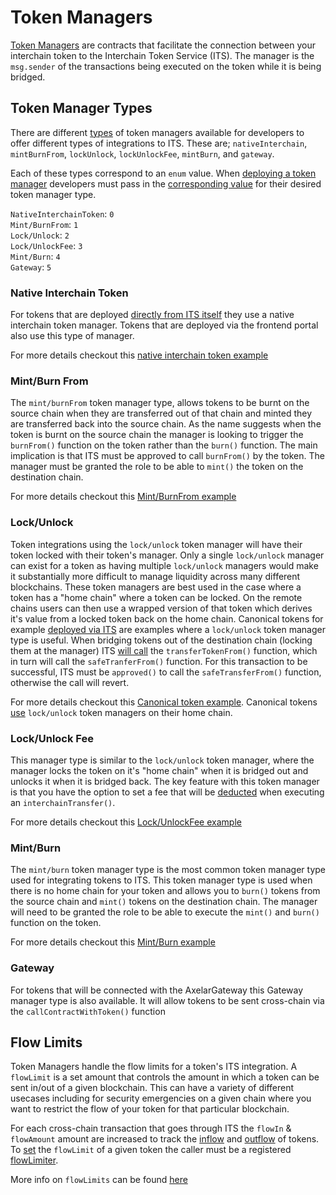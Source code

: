 # Token Managers

[Token Managers](https://github.com/axelarnetwork/interchain-token-service/blob/main/contracts/token-manager/TokenManager.sol#L22) are contracts that facilitate the connection between your interchain token to the Interchain Token Service (ITS). The manager is the `msg.sender` of the transactions being executed on the token while it is being bridged.

## Token Manager Types
There are different [types](https://github.com/axelarnetwork/interchain-token-service/blob/main/contracts/interfaces/ITokenManagerType.sol#L10) of token managers available for developers to offer different types of integrations to ITS. These are; `nativeInterchain`, `mintBurnFrom`, `lockUnlock`, `lockUnlockFee`, `mintBurn`, and `gateway`.

Each of these types correspond to an `enum` value. When [deploying a token manager](https://github.com/axelarnetwork/interchain-token-service/blob/7df851d8a4ec4df819961d704bf3067ee8d37521/contracts/InterchainTokenService.sol#L286) developers must pass in the [corresponding value](https://github.com/axelarnetwork/interchain-token-service/blob/main/contracts/InterchainTokenService.sol#L289) for their desired token manager type. 

`NativeInterchainToken`: `0`  
`Mint/BurnFrom`: `1`  
`Lock/Unlock`: `2`  
`Lock/UnlockFee`: `3`  
`Mint/Burn`: `4`  
`Gateway`: `5`  



### Native Interchain Token
For tokens that are deployed [directly from ITS itself](https://github.com/axelarnetwork/interchain-token-service/blob/main/contracts/InterchainTokenFactory.sol#L127) they use a native interchain token manager. Tokens that are deployed via the frontend portal also use this type of manager. 

For more details checkout this [native interchain token example](https://github.com/axelarnetwork/axelar-examples/tree/main/examples/evm/its-interchain-token)

### Mint/Burn From
The `mint/burnFrom` token manager type, allows tokens to be burnt on the source chain when they are transferred out of that chain and minted they are transferred back into the source chain. As the name suggests when the token is burnt on the source chain the manager is looking to trigger the `burnFrom()` function on the token rather than the `burn()` function. The main implication is that ITS must be approved to call `burnFrom()` by the token. The manager must be granted the role to be able to `mint()` the token on the destination chain. 

For more details checkout this [Mint/BurnFrom example](https://github.com/axelarnetwork/axelar-examples/tree/main/examples/evm/its-mint-burn-from)

### Lock/Unlock 
Token integrations using the `lock/unlock` token manager will have their token locked with their token's manager. Only a single `lock/unlock` manager can exist for a token as having multiple `lock/unlock` managers would make it substantially more difficult to manage liquidity across many different blockchains.  These token managers are best used in the case where a token has a "home chain" where a token can be locked. On the remote chains users can then use a wrapped version of that token which derives it's value from a locked token back on the home chain. Canonical tokens for example [deployed via ITS](https://github.com/axelarnetwork/interchain-token-service/blob/main/contracts/InterchainTokenFactory.sol#L255) are examples where a `lock/unlock` token manager type is useful. When bridging tokens out of the destination chain (locking them at the manager) ITS [will call](https://github.com/axelarnetwork/interchain-token-service/blob/main/contracts/TokenHandler.sol#L109) the `transferTokenFrom()` function, which in turn will call the `safeTranferFrom()` function. For this transaction to be successful, ITS must be `approved()` to call the `safeTransferFrom()` function, otherwise the call will revert.

For more details checkout this [Canonical token example](https://github.com/axelarnetwork/axelar-examples/tree/main/examples/evm/its-canonical-token). Canonical tokens [use](https://github.com/axelarnetwork/interchain-token-service/blob/main/contracts/InterchainTokenFactory.sol#L255) `lock/unlock` token managers on their home chain.

### Lock/Unlock Fee
This manager type is similar to the `lock/unlock` token manager, where the manager locks the token on it's "home chain" when it is bridged out and unlocks it when it is bridged back. The key feature with this token manager is that you have the option to set a fee that will be [deducted](https://github.com/axelarnetwork/interchain-token-service/blob/main/contracts/TokenHandler.sol#L197) when executing an `interchainTransfer()`. 

For more details checkout this [Lock/UnlockFee example](https://github.com/axelarnetwork/axelar-examples/tree/main/examples/evm/its-lock-unlock-fee)

### Mint/Burn
The `mint/burn` token manager type is the most common token manager type used for integrating tokens to ITS. This token manager type is used when there is no home chain for your token and allows you to `burn()` tokens from the source chain and `mint()` tokens on the destination chain. The manager will need to be granted the role to be able to execute the `mint()` and `burn()` function on the token.

For more details checkout this [Mint/Burn example](https://github.com/axelarnetwork/axelar-examples/tree/main/examples/evm/its-custom-token)

### Gateway
For tokens that will be connected with the AxelarGateway this Gateway manager type is also available. It will allow tokens to be sent cross-chain via the `callContractWithToken()` function 


## Flow Limits

Token Managers handle the flow limits for a token's ITS integration. A `flowLimit` is a set amount that controls the amount in which a token can be sent in/out of a given blockchain. This can have a variety of different usecases including for security emergencies on a given chain where you want to restrict the flow of your token for that particular blockchain. 

For each cross-chain transaction that goes through ITS the `flowIn` & `flowAmount` amount are increased to track the [inflow](https://github.com/axelarnetwork/interchain-token-service/blob/main/contracts/TokenHandler.sol#L51) and [outflow](https://github.com/axelarnetwork/interchain-token-service/blob/main/contracts/TokenHandler.sol#L120) of tokens. To [set](https://github.com/axelarnetwork/interchain-token-service/blob/main/contracts/token-manager/TokenManager.sol#L167) the `flowLimit` of a given token the caller must be a registered [flowLimiter](https://github.com/axelarnetwork/interchain-token-service/blob/main/contracts/utils/RolesConstants.sol#L13). 

More info on `flowLimits` can be found [here](/dev/send-tokens/interchain-tokens/rate-limit/)